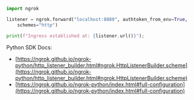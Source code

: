 ```python
import ngrok

listener = ngrok.forward("localhost:8080", authtoken_from_env=True,
    schemes="http")

print(f"Ingress established at: {listener.url()}");
```

Python SDK Docs:

- [https://ngrok.github.io/ngrok-python/http_listener_builder.html#ngrok.HttpListenerBuilder.scheme](https://ngrok.github.io/ngrok-python/http_listener_builder.html#ngrok.HttpListenerBuilder.scheme)
- [https://ngrok.github.io/ngrok-python/index.html#full-configuration](https://ngrok.github.io/ngrok-python/index.html#full-configuration)
